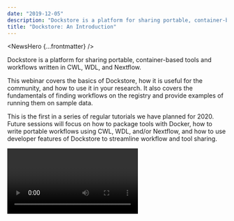 ```yaml
---
date: "2019-12-05"
description: "Dockstore is a platform for sharing portable, container-based tools and workflows written in CWL, WDL, and Nextflow. This webinar covers the basics of Dockstore, how it is useful for the community, and how to use it in your research."
title: "Dockstore: An Introduction"
---
```


<NewsHero {...frontmatter} />

Dockstore is a platform for sharing portable, container-based tools and workflows written in CWL, WDL, and Nextflow.

This webinar covers the basics of Dockstore, how it is useful for the community, and how to use it in your research. It also covers the fundamentals of finding workflows on the registry and provide examples of running them on sample data.

This is the first in a series of regular tutorials we have planned for 2020. Future sessions will focus on how to package tools with Docker, how to write portable workflows using CWL, WDL, and/or Nextflow, and how to use developer features of Dockstore to streamline workflow and tool sharing.

<Video url="https://youtu.be/1JWOVGzzgMc" />

## Webinar Slides

[https://docs.google.com/presentation/d/1j4bB_bed5dJ36U3D5HQDHIewkpm_N5T-wSUlAAXj2VA/edit#slide=id.g7a57f04dce_0_151](https://docs.google.com/presentation/d/1j4bB_bed5dJ36U3D5HQDHIewkpm_N5T-wSUlAAXj2VA/edit#slide=id.g7a57f04dce_0_151)

## Learn More

[https://dockstore.org](https://dockstore.org)
